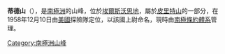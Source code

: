 {{coord|81|17|S|85|13|W|display=title}}

'''蒂德山'''（{{lang-en|Mount Tidd}}），是[[南極洲|南極洲]]的山峰，位於[[埃爾斯沃思地|埃爾斯沃思地]]，屬於[[皮里特山|皮里特山]]的一部分，在1958年12月10日由[[美國|美國]]探險隊定位，以該國上尉命名，現時由[[南極條約體系|南極條約體系]]管理。

{{DEFAULTSORT:Mount Tidd}}
[[Category:南極洲山峰|Category:南極洲山峰]]


{{EllsworthLand-geo-stub}}